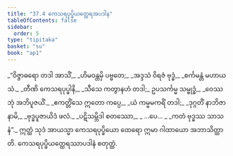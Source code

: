 ```yaml
---
title: "37.4 ကေသရပုပ္ဖိယတ္ထေရအပဒါန"
tableOfContents: false
sidebar:
  order: 5
type: "tipitaka"
basket: "su"
book: "ap1"
---
```



<DynamicBreadcrumb />

<Division number="12" book="ap1">

<Paragraph number="4050" type="verses" book="ap1">
_“ဝိဇ္ဇာဓရော တဒါ အာသိံ,_  
_ဟိမဝန္တမှိ ပဗ္ဗတေ;_  
_အဒ္ဒသံ ဝိရဇံ ဗုဒ္ဓံ,_  
_စင်္ကမန္တံ မဟာယသံ._  

</Paragraph>

</Division>
<Division number="13" book="ap1">

<Paragraph number="4051" type="verses" book="ap1">
_တီဏိ ကေသရပုပ္ဖါနိ,_  
_သီသေ ကတွာနဟံ တဒါ;_  
ဥပသင်္ကမ္မ သမ္ဗုဒ္ဓံ,_  
_ဝေဿဘုံ အဘိပူဇယိံ._  

</Paragraph>

</Division>
<Division number="14" book="ap1">

<Paragraph number="4052" type="verses" book="ap1">
_ဧကတ္တိံသေ ဣတော ကပ္ပေ,_  
_ယံ ကမ္မမကရိံ တဒါ;_  
_ဒုဂ္ဂတိံ နာဘိဇာနာမိ,_  
_ဗုဒ္ဓပူဇာယိဒံ ဖလံ._  

</Paragraph>

</Division>
<Division number="15" book="ap1">

<Paragraph number="4053" type="verses" book="ap1">
_ပဋိသမ္ဘိဒါ စတဿော,_  
_ …ပေ… _  
_ကတံ ဗုဒ္ဓဿ သာသနံ”._  

</Paragraph>

<Paragraph number="4054" book="ap1">
ဣတ္ထံ သုဒံ အာယသ္မာ ကေသရပုပ္ဖိယော ထေရော ဣမာ ဂါထာယော အဘာသိတ္ထာတိ.

</Paragraph>
</Division>

<Paragraph number="4055" type="center" book="ap1">
ကေသရပုပ္ဖိယတ္ထေရဿာပဒါနံ စတုတ္ထံ.
</Paragraph>